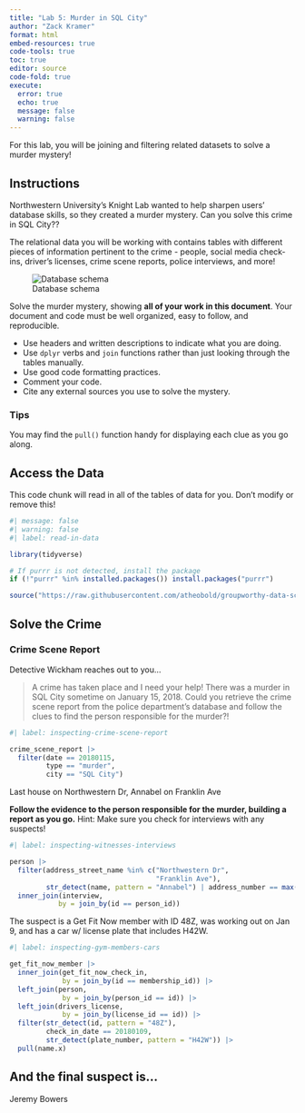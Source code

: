 ```yaml
---
title: "Lab 5: Murder in SQL City"
author: "Zack Kramer"
format: html
embed-resources: true
code-tools: true
toc: true
editor: source
code-fold: true
execute: 
  error: true
  echo: true
  message: false
  warning: false
---
```


For this lab, you will be joining and filtering related datasets to solve a murder mystery!

## Instructions

Northwestern University's Knight Lab wanted to help sharpen users' database skills, so they created a murder mystery. Can you solve this crime in SQL City??

The relational data you will be working with contains tables with different pieces of information pertinent to the crime - people, social media check-ins, driver's licenses, crime scene reports, police interviews, and more!

![Database schema](https://mystery.knightlab.com/schema.png)

Solve the murder mystery, showing **all of your work in this document**. Your document and code must be well organized, easy to follow, and reproducible.

+ Use headers and written descriptions to indicate what you are doing.
+ Use `dplyr` verbs and `join` functions rather than just looking through the tables manually.
+ Use good code formatting practices.
+ Comment your code.
+ Cite any external sources you use to solve the mystery.

### Tips 

You may find the `pull()` function handy for displaying each clue as you go along.


## Access the Data

This code chunk will read in all of the tables of data for you. Don't modify or remove this!

```r
#| message: false
#| warning: false
#| label: read-in-data

library(tidyverse)

# If purrr is not detected, install the package
if (!"purrr" %in% installed.packages()) install.packages("purrr")

source("https://raw.githubusercontent.com/atheobold/groupworthy-data-science/main/labs/instructions/lab-5-setup.R")
```

## Solve the Crime

### Crime Scene Report

Detective Wickham reaches out to you...

> A crime has taken place and I need your help! There was a murder in SQL City sometime on January 15, 2018. Could you retrieve the crime scene report from the police department’s database and follow the clues to find the person responsible for the murder?!

```r
#| label: inspecting-crime-scene-report

crime_scene_report |>
  filter(date == 20180115, 
         type == "murder",
         city == "SQL City")

```

Last house on Northwestern Dr, Annabel on Franklin Ave

**Follow the evidence to the person responsible for the murder, building a report as you go.**
Hint: Make sure you check for interviews with any suspects!

```r
#| label: inspecting-witnesses-interviews

person |>
  filter(address_street_name %in% c("Northwestern Dr",
                                    "Franklin Ave"),
         str_detect(name, pattern = "Annabel") | address_number == max(address_number, na.rm = TRUE)) |>
  inner_join(interview,
            by = join_by(id == person_id))

```

The suspect is a Get Fit Now member with ID 48Z, was working out on Jan 9, and has a car w/ license plate that includes H42W. 

```r
#| label: inspecting-gym-members-cars

get_fit_now_member |>
  inner_join(get_fit_now_check_in,
             by = join_by(id == membership_id)) |>
  left_join(person,
             by = join_by(person_id == id)) |>
  left_join(drivers_license,
             by = join_by(license_id == id)) |>
  filter(str_detect(id, pattern = "48Z"),
         check_in_date == 20180109,
         str_detect(plate_number, pattern = "H42W")) |>
  pull(name.x)

```

## And the final suspect is...

Jeremy Bowers
